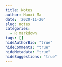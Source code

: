 ```yaml
---
title: Notes
author: Haoxi Ma
date: '2020-11-20'
slug: notes
categories:
  - R markdown
tags: []
hideAuthorBio: "true"
hideComments: "true"
hideMetadata: "true"
hideSuggestions: "true"
---
```

